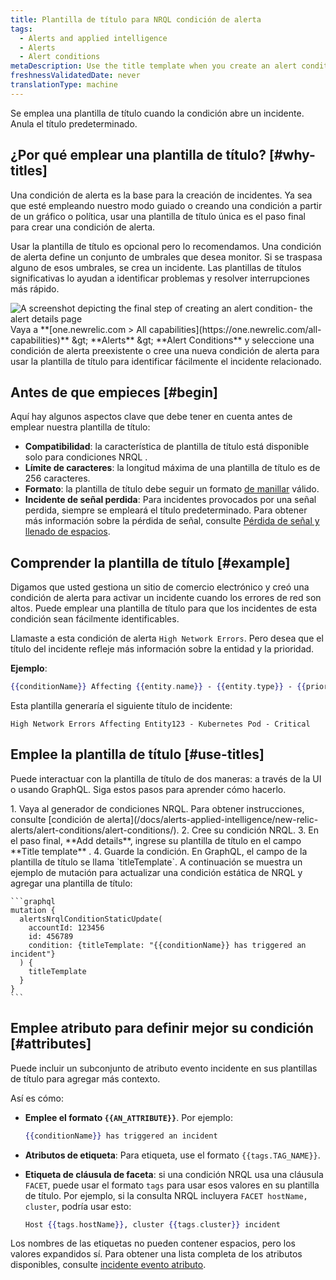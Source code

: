 ```yaml
---
title: Plantilla de título para NRQL condición de alerta
tags:
  - Alerts and applied intelligence
  - Alerts
  - Alert conditions
metaDescription: Use the title template when you create an alert condition so you can easily identify related incidents.
freshnessValidatedDate: never
translationType: machine
---
```


Se emplea una plantilla de título cuando la condición abre un incidente. Anula el título predeterminado.

## ¿Por qué emplear una plantilla de título? [#why-titles]

Una condición de alerta es la base para la creación de incidentes. Ya sea que esté empleando nuestro modo guiado o creando una condición a partir de un gráfico o política, usar una plantilla de título única es el paso final para crear una condición de alerta.

Usar la plantilla de título es opcional pero lo recomendamos. Una condición de alerta define un conjunto de umbrales que desea monitor. Si se traspasa alguno de esos umbrales, se crea un incidente. Las plantillas de títulos significativas lo ayudan a identificar problemas y resolver interrupciones más rápido.

<img title="alert details page" alt="A screenshot depicting the final step of creating an alert condition- the alert details page" src="/images/alerts_screenshot-crop_adding-alert-details-to-an-alert-condition.webp" />

<figcaption>
  Vaya a <DNT>**[one.newrelic.com &gt; All capabilities](https://one.newrelic.com/all-capabilities)**</DNT> &amp;gt; <DNT>**Alerts** </DNT>&amp;gt; <DNT>**Alert Conditions**</DNT> y seleccione una condición de alerta preexistente o cree una nueva condición de alerta para usar la plantilla de título para identificar fácilmente el incidente relacionado.
</figcaption>

## Antes de que empieces [#begin]

Aquí hay algunos aspectos clave que debe tener en cuenta antes de emplear nuestra plantilla de título:

* **Compatibilidad**: la característica de plantilla de título está disponible solo para condiciones NRQL .
* **Límite de caracteres**: la longitud máxima de una plantilla de título es de 256 caracteres.
* **Formato**: la plantilla de título debe seguir un formato [de manillar](https://handlebarsjs.com/guide/) válido.
* **Incidente de señal perdida**: Para incidentes provocados por una señal perdida, siempre se empleará el título predeterminado. Para obtener más información sobre la pérdida de señal, consulte [Pérdida de señal y llenado de espacios](/docs/apis/nerdgraph/examples/nerdgraph-api-loss-signal-gap-filling/).

## Comprender la plantilla de título [#example]

Digamos que usted gestiona un sitio de comercio electrónico y creó una condición de alerta para activar un incidente cuando los errores de red son altos. Puede emplear una plantilla de título para que los incidentes de esta condición sean fácilmente identificables.

Llamaste a esta condición de alerta `High Network Errors`. Pero desea que el título del incidente refleje más información sobre la entidad y la prioridad.

**Ejemplo**:

```handlebars
{{conditionName}} Affecting {{entity.name}} - {{entity.type}} - {{priority}}
```

Esta plantilla generaría el siguiente título de incidente:

```
High Network Errors Affecting Entity123 - Kubernetes Pod - Critical
```

## Emplee la plantilla de título [#use-titles]

Puede interactuar con la plantilla de título de dos maneras: a través de la UI o usando GraphQL. Siga estos pasos para aprender cómo hacerlo.

<CollapserGroup>
  <Collapser id="template-ui" title="Crear una plantilla de título en la UI">
    1. Vaya al generador de condiciones NRQL. Para obtener instrucciones, consulte [condición de alerta](/docs/alerts-applied-intelligence/new-relic-alerts/alert-conditions/alert-conditions/).
    2. Cree su condición NRQL.
    3. En el paso final, **Add details**, ingrese su plantilla de título en el campo **Title template** .
    4. Guarde la condición.
  </Collapser>

  <Collapser id="template-ui" title="Crea una plantilla de título en GraphQL">
    En GraphQL, el campo de la plantilla de título se llama `titleTemplate`. A continuación se muestra un ejemplo de mutación para actualizar una condición estática de NRQL y agregar una plantilla de título:

    ```graphql
    mutation {
      alertsNrqlConditionStaticUpdate(
        accountId: 123456
        id: 456789
        condition: {titleTemplate: "{{conditionName}} has triggered an incident"}
      ) {
        titleTemplate
      }
    }
    ```
  </Collapser>
</CollapserGroup>

## Emplee atributo para definir mejor su condición [#attributes]

Puede incluir un subconjunto de atributo evento incidente en sus plantillas de título para agregar más contexto.

Así es cómo:

* **Emplee el formato `{{AN_ATTRIBUTE}}`**. Por ejemplo:

  ```handlebars
  {{conditionName}} has triggered an incident
  ```

* **Atributos de etiqueta**: Para etiqueta, use el formato `{{tags.TAG_NAME}}`.

* **Etiqueta de cláusula de faceta**: si una condición NRQL usa una cláusula `FACET`, puede usar el formato `tags` para usar esos valores en su plantilla de título. Por ejemplo, si la consulta NRQL incluyera `FACET hostName, cluster`, podría usar esto:

  ```handlebars
  Host {{tags.hostName}}, cluster {{tags.cluster}} incident
  ```

Los nombres de las etiquetas no pueden contener espacios, pero los valores expandidos sí. Para obtener una lista completa de los atributos disponibles, consulte [incidente evento atributo](/docs/alerts-applied-intelligence/new-relic-alerts/advanced-alerts/understand-technical-concepts/incident-event-attributes).